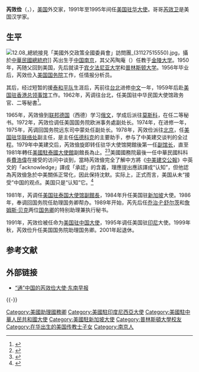 {{Infobox person
|name=芮效俭<br>J. Stapleton Roy
|native_name=
|image=File:Roy Stapleton.jpg|320px
|birth_date={{Birth date and age|1935|6|16|}}
|birth_place={{ROC-1928}}[[南京|南京]]
|nationality={{USA}}
|occupation=外交家
}}
'''芮效俭'''（{{lang-en|'''James Stapleton Roy'''}}，{{bd|1935年|6月16日|catIdx=Roy芮}}），[[美国|美国]]外交家，1991年至1995年间任[[美国驻华大使列表|美国驻华大使]]。哥哥[[芮效卫|芮效卫]]是美国汉学家。

== 生平 ==
[[File:12.08_總統接見「美國外交政策全國委員會」訪問團_(31127515550).jpg|thumb]]，攝於[[中華民國總統府|中華民國總統府]]]]
芮出生于[[中国|中国]][[南京|南京]]，其父芮陶庵（{{lang|en|Andrew Tod Roy}}）任教于[[金陵大学|金陵大学]]。1950年，芮随父回到美国，先后就读于[[宾夕法尼亚大学|宾夕法尼亚大学]]和[[普林斯顿大学|普林斯顿大学]]。1956年毕业后，芮效俭入[[美国国务院|美国国务院]]工作，任情报分析员。

其后，经过短暂的援[[泰国|泰]][[和平队|和平队]]生涯后，芮前往[[台北|台北]]进修[[中文|中文]]一年，1959年后赴[[美国驻香港总领事馆|美国驻香港总领事馆]]工作。1962年，芮调往台北，任美国驻中华民国大使馆政务官、二等秘書<ref name="外交官銜名錄">{{Cite book |title=外交官銜名錄 |publisher=[[中華民國外交部|中華民國外交部]]禮賓司 |date=1964-02 |page=43}}</ref>。

1965年，芮效儉到[[联邦德国|联邦德国]]（西德）学习[[俄文|俄文]]，学成后派往[[莫斯科|莫斯科]]，在{{Link-en|美国驻苏联大使馆|Embassy of the United States, Moscow}}任二等秘书。1972年，芮效俭调任美国国务院欧洲事务處副处长。1974年，在{{le|國家戰爭學院|National War College}}进修一年，1975年，芮调回国务院远东司中蒙处任副处长。1978年，芮效俭派往[[北京|北京]]，任[[美国驻华大使列表#附：美國駐北京联络处主任（1973年－1979年）|美国驻华联络处]]副主任，是主任[[伍德科克|伍德科克]]的主要助手，参与了中美建交谈判的全过程。1979年中美建交后，芮效儉旋即转任驻华大使馆開館後第一任[[使領館副館長|副馆长]]，直至1981年轉任[[美國駐泰國大使館|美國駐泰國大使館]]副館長為止。<ref name="Magazine">{{Cite journal |script-title=en:Roy is named executive secretary of Department |journal={{lang|en|{{Link-en|國務雜誌|State Magazine|State Magazine}}}} |number=322 |publisher={{lang|en|{{Link-en|美國國務院人力資源局|Bureau of Human Resources|Bureau of Personnel, U.S. Department of State}}}}   |date=1989  |page=17<!--full image https://web.archive.org/web/20220111041227/https://books.google.com.tw/books?dq=Deputy+Head+of+Mission,+Australian+Embassy,+Beijing+(1973&hl=en&id=xYNNAQAAMAAJ&lpg=RA4-PA17&ots=B-oUJvEV4z&pg=RA4-PA17&sa=X&sig=ACfU3U1gzlDvk5nU75SPJ-jswwJ5LzWacw&source=bl&ved=2ahUKEwjptpn-6aj1AhUIUd4KHRCTBYkQ6AF6BAggEAM#v=onepage&q=Deputy%20Head%20of%20Mission%2C%20Australian%20Embassy%2C%20Beijing%20(1973&f=false --> |author=  }}</ref><ref>{{cite web|url=https://1997-2001.state.gov/about_state/biography/roy_j.html|title=Biography:J. Stapleton Roy|website=1997-2001.state.gov|accessdate=2020-09-03|archive-date=2018-08-02|archive-url=https://web.archive.org/web/20180802185205/https://1997-2001.state.gov/about_state/biography/roy_j.html|dead-url=no}}</ref>美國國務院最後一任中華民國科科長[[費浩偉|費浩偉]]在接受{{le|卡爾·愛德華·迪勒里|Carl Edward Dillery}}的访问中谈到，當時芮效儉完全了解中方將《[[中华人民共和国和美利坚合众国关于建立外交关系的联合公报|中美建交公報]]》中英文的「acknowledge」譯成「承認」的含義，理應提出應該譯成“认知”，但他認為芮效儉急於中美關係正常化，因此保持沈默。实际上，正式而言，美国从未“接受”中国的观点。美国只是“认知”它。<ref>{{Cite book|title=''Interview with Harvey Feldman ''|year=2001|isbn=|location=|pages=69-70|url=http://www.adst.org/OH%20TOCs/Feldman,%20Harvey.toc.pdf|publisher=The Association for Diplomatic Studies and Training. Foreign Affairs Oral History Project|access-date=2020-08-02|archive-date=2019-04-24|archive-url=https://archive.today/20190424131538/http://webcache.googleusercontent.com/search?q=cache:n2GQmF2dDKgJ:www.adst.org/OH%2520TOCs/Feldman,%2520Harvey.toc.pdf+&cd=1&hl=en|dead-url=no}}</ref>

1981年，芮调任[[美国驻泰国大使馆|美国驻泰国大使馆]][[大使館副館長|副館長]]，1984年升任美国驻[[新加坡|新加坡]]大使。1986年，奉调回国务院任助理国务卿帮办。1989年开始，芮先后任[[乔治·P·舒尔茨|乔治·P·舒尔茨]]和[[詹姆斯·贝克|詹姆斯·贝克]]两位[[美国国务卿|国务卿]]的特别助理兼执行秘书。

1991年，芮效俭被任命为[[美国驻华大使列表#美國駐中華人民共和國大使（1979年至今）|美国驻中国大使]]，1995年调任美国驻[[印尼|印尼]]大使。1999年秋，芮效俭升任美国国务院助理国务卿。2001年起退休。

==参考文献==
{{Reflist}}

==外部链接==
*[https://web.archive.org/web/20070928153127/http://www.qzwb.com/gb/content/2005-12/27/content_1920114.htm “通”中国的芮效俭大使·东南早报]

{{-}}
{{start box}}
{{s-dip}}
{{s-before|[[李洁明|李洁明]]|}}
{{s-title| [[美国驻华大使|美国驻华大使]]|1991年－1995年}}
{{s-after|[[尚慕杰|尚慕杰]]|}}
{{s-none|（首任）|}}
{{s-title| [[美國駐華大使館|美國駐華大使館]][[使領館副館長|副館長]]|1979年—1981年}}
{{s-after|{{Link-en|傅立民 (1943年)|Chas W. Freeman, Jr.|傅立民}}|}}

{{end box}}
{{US Ambassadors to China}}
{{美國駐印尼大使}}
{{Authority control}}
{{DEFAULTSORT:Roy, J. Stapleton}}
[[Category:美國助理國務卿|Category:美國助理國務卿]]
[[Category:美國駐印度尼西亞大使|Category:美國駐印度尼西亞大使]]
[[Category:美國駐中華人民共和國大使|Category:美國駐中華人民共和國大使]]
[[Category:美國駐新加坡大使|Category:美國駐新加坡大使]]
[[Category:普林斯頓大學校友|Category:普林斯頓大學校友]]
[[Category:在华出生的美国传教士子女|Category:在华出生的美国传教士子女]]
[[Category:南京人|Category:南京人]]